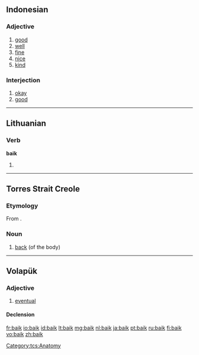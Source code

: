 ==Indonesian==

===Adjective===
{{infl|id|adjective}}

# [[good]]
# [[well]]
# [[fine]]
# [[nice]]
# [[kind]]

===Interjection===
{{infl|id|interjection}}

# [[okay]]
# [[good]]

----

==Lithuanian==

===Verb===
'''baik'''

# {{lt-form-verb|2s|imp|baigti}}

----

==Torres Strait Creole==

===Etymology===
From {{etyl|en|tcs}} {{term|back|lang=en}}.

===Noun===
{{infl|tcs|noun}}

# [[back]] (of the body)

[[Category:tcs:Anatomy]]

----

==Volapük==

===Adjective===
{{infl|vo|adjective}}

# [[eventual]]

====Declension====
{{vo-decl-adj}}

[[fr:baik]]
[[io:baik]]
[[id:baik]]
[[lt:baik]]
[[mg:baik]]
[[nl:baik]]
[[ja:baik]]
[[pt:baik]]
[[ru:baik]]
[[fi:baik]]
[[vo:baik]]
[[zh:baik]]